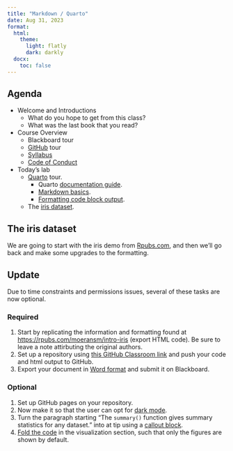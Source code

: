 ```yaml
---
title: "Markdown / Quarto"
date: Aug 31, 2023
format: 
  html:
    theme: 
      light: flatly
      dark: darkly
  docx:
    toc: false
---
```


## Agenda

-   Welcome and Introductions
    -   What do you hope to get from this class?
    -   What was the last book that you read?
-   Course Overview
    -   Blackboard tour
    -   [GitHub](https://github.com/BIFX552-23) tour
    -   [Syllabus](https://bifx552-23.github.io/CourseInfo)
    -   [Code of Conduct](https://bifx552-23.github.io/CourseInfo/code_of_conduct)
-   Today's lab
    -   [Quarto](https://quarto.org/) tour.
        -   Quarto [documentation guide](https://quarto.org/docs/guide/).
        -   [Markdown basics](https://quarto.org/docs/authoring/markdown-basics.html).
        -   [Formatting code block output](https://quarto.org/docs/output-formats/html-code.html).
    -   The [iris dataset](https://rpubs.com/moeransm/intro-iris).

## The iris dataset

We are going to start with the iris demo from [Rpubs.com](https://rpubs.com/moeransm/intro-iris), and then we'll go back and make some upgrades to the formatting.

::: {.callout-important}
## Update
Due to time constraints and permissions issues, several of these tasks are now optional.
:::

### Required

1.  Start by replicating the information and formatting found at <https://rpubs.com/moeransm/intro-iris> (export HTML code). Be sure to leave a note attirbuting the original authors.
2. Set up a repository using [this GitHub Classroom link](https://classroom.github.com/a/E8-5064m) and push your code and html output to GitHub.
4.  Export your document in [Word format](https://quarto.org/docs/output-formats/ms-word.html) and submit it on Blackboard.


### Optional

1. Set up GitHub pages on your repository.
2.  Now make it so that the user can opt for [dark mode](https://quarto.org/docs/output-formats/html-themes.html#dark-mode).
3.  Turn the paragraph starting "The `summary()` function gives summary statistics for any dataset." into at tip using a [callout block](https://quarto.org/docs/authoring/callouts.html).
4.  [Fold the code](https://quarto.org/docs/output-formats/html-code.html#folding-code) in the visualization section, such that only the figures are shown by default.
